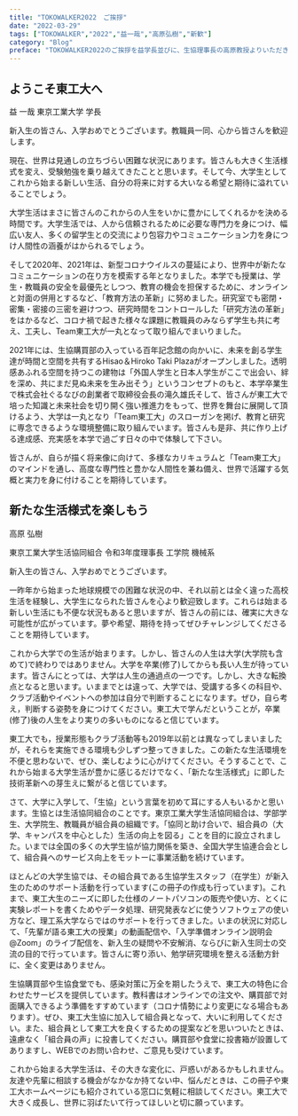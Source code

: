 ---
title: "TOKOWALKER2022　ご挨拶"
date: "2022-03-29"
tags: ["TOKOWALKER","2022","益一哉","高原弘樹","新歓"]
category: "Blog"
preface: "TOKOWALKER2022のご挨拶を益学長並びに、生協理事長の高原教授よりいただきました。"
---
## ようこそ東工大へ

益 一哉
東京工業大学 学長

新入生の皆さん、入学おめでとうございます。教職員一同、心から皆さんを歓迎します。

現在、世界は見通しの立ちづらい困難な状況にあります。皆さんも大きく生活様式を変え、受験勉強を乗り越えてきたことと思います。そして今、大学生としてこれから始まる新しい生活、自分の将来に対する大いなる希望と期待に溢れていることでしょう。

大学生活はまさに皆さんのこれからの人生をいかに豊かにしてくれるかを決める時間です。大学生活では、人から信頼されるために必要な専門力を身につけ、幅広い友人、多くの留学生との交流により包容力やコミュニケーション力を身につけ人間性の涵養がはかられるでしょう。

そして2020年、2021年は、新型コロナウイルスの蔓延により、世界中が新たなコミュニケーションの在り方を模索する年となりました。本学でも授業は、学生・教職員の安全を最優先としつつ、教育の機会を担保するために、オンラインと対面の併用とするなど、「教育方法の革新」に努めました。研究室でも密閉・密集・密接の三密を避けつつ、研究時間をコントロールした「研究方法の革新」をはかるなど、コロナ禍で起きた様々な課題に教職員のみならず学生も共に考え、工夫し、Team東工大が一丸となって取り組んでまいりました。

2021年には、生協購買部の入っている百年記念館の向かいに、未来を創る学生達が時間と空間を共有するHisao＆Hiroko Taki Plazaがオープンしました。透明感あふれる空間を持つこの建物は「外国人学生と日本人学生がここで出会い、絆を深め、共にまだ見ぬ未来を生み出そう」というコンセプトのもと、本学卒業生で株式会社ぐるなびの創業者で取締役会長の滝久雄氏そして、皆さんが東工大で培った知識と未来社会を切り開く強い推進力をもって、世界を舞台に展開して頂けるよう、大学は一丸となり「Team東工大」のスローガンを掲げ、教育と研究に専念できるような環境整備に取り組んでいます。皆さんも是非、共に作り上げる達成感、充実感を本学で過ごす日々の中で体験して下さい。

皆さんが、自らが描く将来像に向けて、多様なカリキュラムと「Team東工大」のマインドを通し、高度な専門性と豊かな人間性を兼ね備え、世界で活躍する気概と実力を身に付けることを期待しています。

## 新たな生活様式を楽しもう

高原 弘樹

東京工業大学生活協同組合 令和3年度理事長 工学院 機械系

新入生の皆さん、入学おめでとうございます。

一昨年から始まった地球規模での困難な状況の中、それ以前とは全く違った高校生活を経験し、大学生になられた皆さんを心より歓迎致します。これらは始まる新しい生活にも不便な状況もあると思いますが、皆さんの前には、確実に大きな可能性が広がっています。夢や希望、期待を持ってぜひチャレンジしてくださることを期待しています。

これから大学での生活が始まります。しかし、皆さんの人生は大学(大学院も含めて)で終わりではありません。大学を卒業(修了)してからも長い人生が待っています。皆さんにとっては、大学は人生の通過点の一つです。しかし、大きな転換点となると思います。いままでとは違って、大学では、受講する多くの科目や、クラブ活動やイベントへの参加は自分で判断することになります。ぜひ，自ら考え，判断する姿勢を身につけてください。東工大で学んだということが，卒業(修了)後の人生をより実りの多いものになると信じています。

東工大でも，授業形態もクラブ活動等も2019年以前とは異なってしまいましたが，それらを実施できる環境も少しずつ整ってきました。この新たな生活環境を不便と思わないで、ぜひ、楽しむように心がけてください。そうすることで、これから始まる大学生活が豊かに感じるだけでなく、「新たな生活様式」に即した技術革新への芽生えに繋がると信じています。

さて、大学に入学して、「生協」という言葉を初めて耳にする人もいるかと思います。生協とは生活協同組合のことです。東京工業大学生活協同組合は、学部学生、大学院生、教職員が組合員の組織です。「協同と助け合いで、組合員の（大学、キャンパスを中心とした）生活の向上を図る」ことを目的に設立されました。いまでは全国の多くの大学生協が協力関係を築き、全国大学生協連合会として、組合員へのサービス向上をモットーに事業活動を続けています。

ほとんどの大学生協では、その組合員である生協学生スタッフ（在学生）が新入生のためのサポート活動を行っています(この冊子の作成も行っています)。これまで、東工大生のニーズに即した仕様のノートパソコンの販売や使い方、とくに実験レポートを書くためやデータ処理、研究発表などに使うソフトウェアの使い方など、理工系大学ならではのサポートを行ってきました。いまの状況に対応して、「先輩が語る東工大の授業」の動画配信や、「入学準備オンライン説明会@Zoom」のライブ配信を、新入生の疑問や不安解消、ならびに新入生同士の交流の目的で行っています。皆さんに寄り添い、勉学研究環境を整える活動方針に、全く変更はありません。

生協購買部や生協食堂でも、感染対策に万全を期したうえで、東工大の特色に合わせたサービスを提供しています。教科書はオンラインでの注文や、購買部で対面購入できるよう準備をすすめています（コロナ情勢により変更になる場合もあります）。ぜひ、東工大生協に加入して組合員となって、大いに利用してください。また、組合員として東工大を良くするための提案などを思いついたときは、遠慮なく「組合員の声」に投書してください。購買部や食堂に投書箱が設置してありますし、WEBでのお問い合わせ、ご意見も受けています。

これから始まる大学生活は、その大きな変化に、戸惑いがあるかもしれません。友達や先輩に相談する機会がなかなか持てない中、悩んだときは、この冊子や東工大ホームページにも紹介されている窓口に気軽に相談してください。東工大で大きく成長し、世界に羽ばたいて行ってほしいと切に願っています。